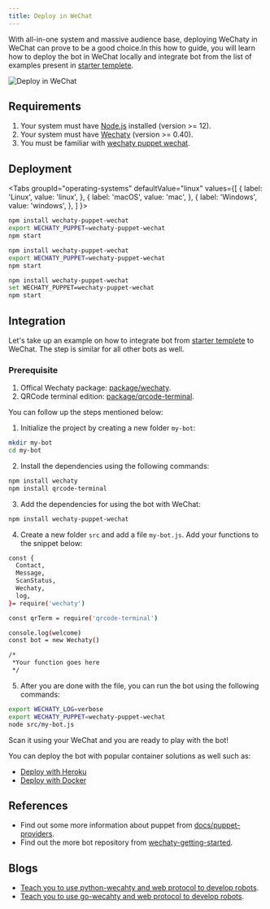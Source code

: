 ```yaml
---
title: Deploy in WeChat
---
```


With all-in-one system and massive audience base, deploying WeChaty in WeChat can prove to be a good choice.In this how to guide, you will learn how to deploy the bot in WeChat locally and integrate bot from the list of examples present in [starter templete](https://github.com/wechaty/wechaty-getting-started).

![Deploy in WeChat](../../static/img/docs/howto/IM_platform/deploy-wechat.webp)

## Requirements

1. Your system must have [Node.js](https://nodejs.org/en/download/package-manager/) installed (version >= 12).
2. Your system must have [Wechaty](https://github.com/wechaty/wechaty) (version >= 0.40).
3. You must be familiar with [wechaty puppet wechat](https://www.npmjs.com/package/wechaty-puppet-wechat).

## Deployment

<!-- MDX import -->

<Tabs
  groupId="operating-systems"
  defaultValue="linux"
  values={[
    { label: 'Linux',   value: 'linux', },
    { label: 'macOS',   value: 'mac', },
    { label: 'Windows', value: 'windows', },
  ]
}>

<TabItem value="linux">

```sh
npm install wechaty-puppet-wechat
export WECHATY_PUPPET=wechaty-puppet-wechat
npm start
```

</TabItem>
<TabItem value="mac">

```sh
npm install wechaty-puppet-wechat
export WECHATY_PUPPET=wechaty-puppet-wechat
npm start
```

</TabItem>
<TabItem value="windows">

```sh
npm install wechaty-puppet-wechat
set WECHATY_PUPPET=wechaty-puppet-wechat
npm start
```

</TabItem>
</Tabs>

## Integration

Let's take up an example on how to integrate bot from [starter templete](https://github.com/wechaty/wechaty-getting-started) to WeChat. The step is similar for all other bots as well.

### Prerequisite

1. Offical Wechaty package: [package/wechaty](https://www.npmjs.com/package/wechaty).
2. QRCode terminal edition: [package/qrcode-terminal](https://www.npmjs.com/package/qrcode-terminal).

You can follow up the steps mentioned below:

1. Initialize the project by creating a new folder `my-bot`:

```bash
mkdir my-bot
cd my-bot
```

2. Install the dependencies using the following commands:

```bash
npm install wechaty
npm install qrcode-terminal
```

3. Add the dependencies for using the bot with WeChat:

```bash
npm install wechaty-puppet-wechat
```

4. Create a new folder `src` and add a file `my-bot.js`. Add your functions to the snippet below:

```bash
const {
  Contact,
  Message,
  ScanStatus,
  Wechaty,
  log,
}= require('wechaty')

const qrTerm = require('qrcode-terminal')

console.log(welcome)
const bot = new Wechaty()

/*
 *Your function goes here
 */
```

5. After you are done with the file, you can run the bot using the following commands:

```bash
export WECHATY_LOG=verbose
export WECHATY_PUPPET=wechaty-puppet-wechat
node src/my-bot.js
```

Scan it using your WeChat and you are ready to play with the bot!

You can deploy the bot with popular container solutions as well such as:

* [Deploy with Heroku](#a)
* [Deploy with Docker](#b)

## References

* Find out some more information about puppet from [docs/puppet-providers](https://wechaty.js.org/docs/puppet-providers/).
* Find out the more bot repository from [wechaty-getting-started](https://github.com/wechaty/wechaty-getting-started).

## Blogs

* [Teach you to use python-wecahty and web protocol to develop robots](https://wechaty.js.org/2021/04/17/python-wechaty-use-web/).
* [Teach you to use go-wecahty and web protocol to develop robots](https://wechaty.js.org/2021/04/16/go-wechaty-use-web/).
